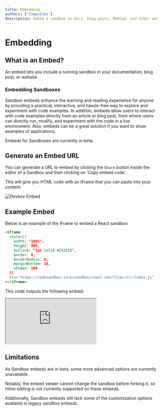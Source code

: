 ```yaml
---
title: Embedding
authors: ['CompuIves']
description: Embed a sandbox in docs, blog posts, Medium, and other websites.
---
```



# Embedding

## What is an Embed?

An embed lets you include a running sandbox in your documentation, blog post, or
website.

### Embedding Sandboxes 

Sandbox embeds enhance the learning and reading experience for anyone by providing a practical, interactive, and hassle-free way to explore and experiment with code examples. In addition, embeds allow users to interact with code examples directly from an article or blog post, from where users can directly run, modify, and experiment with the code in a live environment. Also, embeds can be a great solution if you want to show examples of applications.


<Callout>
Embeds for Sandboxes are currently in beta.
</Callout>

## Generate an Embed URL

You can generate a URL to embed by clicking the `Share` button inside the editor of a Sandbox and then clicking on 'Copy embed code'.

This will give you HTML code with an iFrame that you can paste into your content.

![Devbox Embed](../images/embed-cloud-sandbox.jpg)


## Example Embed

Below is an example of the iFrame to embed a React sandbox:

```html
<iframe
  style={{
    width: "100%",
    height: 900,
    outline: "1px solid #252525",
    border: 0,
    borderRadius: 8,
    marginBottom: 16,
    zIndex: 100
  }}
  src="https://codesandbox.io/p/sandbox/react-new?file=/src/index.js"
></iframe>
```

This code outputs the following embed:

<iframe
  style={{
    width: "100%",
    height: 900,
    outline: "1px solid #252525",
    border: 0,
    borderRadius: 8,
    marginBottom: 16,
    zIndex: 100
  }}
  src="https://codesandbox.io/p/sandbox/react-new?file=/src/index.js"
></iframe>

## Limitations
As Sandbox embeds are in beta, some more advanced options are currently unavailable.

Notably, the embed viewer cannot change the sandbox before forking it, so inline editing is not currently supported on these embeds.

Additionally, Sandbox embeds still lack some of the customization options available in legacy sandbox embeds.
